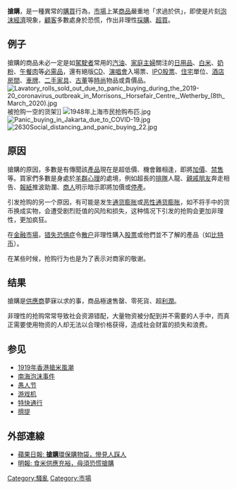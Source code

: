 {{Unreferenced |time=2008-04-03T02:59:27+00:00 }}
'''搶購'''，是一種異常的[[購買|購買]]行為，[[市場|市場]]上某[[商品|商品]]嚴重地「求過於供」，即使是片刻[[泡沫經濟|泡沫經濟]]現象，[[顧客|顧客]]多數處身於恐慌，作出非理性[[採購|採購]]、[[超買|超買]]。

== 例子 ==
搶購的商品未必一定是如[[駕駛者|駕駛者]]常用的[[汽油|汽油]]、[[家庭主婦|家庭主婦]]關注的[[日用品|日用品]]、[[白米|白米]]、[[奶粉|奶粉]]、[[午餐肉|午餐肉]]等[[必需品|必需品]]，還有絕版[[CD|CD]]、[[演唱會|演唱會]]入場票、[[IPO|IPO]][[股票|股票]]、[[住宅|住宅]]單位、[[酒店|酒店]][[房間|房間]]、[[車牌|車牌]]、[[二手|二手]][[家具|家具]]、[[古董|古董]]等[[時尚|時尚]]物品或貴價品。[[File:Lavatory_rolls_sold_out_due_to_panic_buying_during_the_2019-20_coronavirus_outbreak_in_Morrisons,_Horsefair_Centre,_Wetherby_(8th_March_2020).jpg|thumb]]被抢购一空的货架]]
[[File:1948年上海市民抢购布匹.jpg|thumb]]
[[File:Panic_buying_in_Jakarta_due_to_COVID-19.jpg|thumb]]
[[File:2630Social_distancing_and_panic_buying_22.jpg|thumb]]

== 原因 ==
搶購的原因，多數是有傳聞該[[產品|產品]]現在是超低價、機會難相逢，即將[[加價|加價]]、[[禁售|禁售]]等。買家們多數是身處於[[羊群心理|羊群心理]]的處境，例如超長的[[排隊|排隊]]人龍、[[親戚|親戚]][[朋友|朋友]]奔走相告、[[報紙|報紙]]推波助瀾、[[商人|商人]]明示暗示即將加價或[[停產|停產]]。

引发抢购的另一个原因，有可能是发生[[通货膨胀|通货膨胀]]或[[恶性通货膨胀|恶性通货膨胀]]，如不将手中的货币换成实物，会遭受剧烈贬值的风险和损失，这种情况下引发的抢购会更加非理性，更加疯狂。

在[[金融市場|金融市場]]，[[错失恐惧症|错失恐惧症]]令[[散户|散户]]非理性購入[[股票|股票]]或他們並不了解的產品（如[[比特币|比特币]]）。

在某些时候，抢购行为也是为了表示对商家的敬谢。

== 结果 ==
搶購是[[供應商|供應商]]夢寐以求的事，商品極速售罄、零死貨、超[[利潤|利潤]]。

非理性的抢购常常导致社会资源错配，大量物资被分配到并不需要的人手中，而真正需要使用物资的人却无法以合理价格获得，造成社会财富的损失和浪费。

== 参见 ==
* [[1919年香港搶米風潮|1919年香港搶米風潮]]
* [[南海泡沫事件|南海泡沫事件]]
* [[愚人节|愚人节]]
* [[游戏机|游戏机]]
* [[特快通行|特快通行]]
* [[擠提|擠提]]

==外部連線==
* [http://ubb.frostyplace.com/viewtopic.php?p=160511 蘋果日報: '''搶購'''環保購物袋，慘見人踩人] {{Wayback|url=http://ubb.frostyplace.com/viewtopic.php?p=160511 |date=20160304190700 }}
* [http://hk.news.yahoo.com/080402/12/2rq94.html 明報: 食米供應充裕，毋須恐慌搶購] {{Wayback|url=http://hk.news.yahoo.com/080402/12/2rq94.html |date=20080407012844 }}

[[Category:騷亂|Category:騷亂]]
[[Category:市場|Category:市場]]